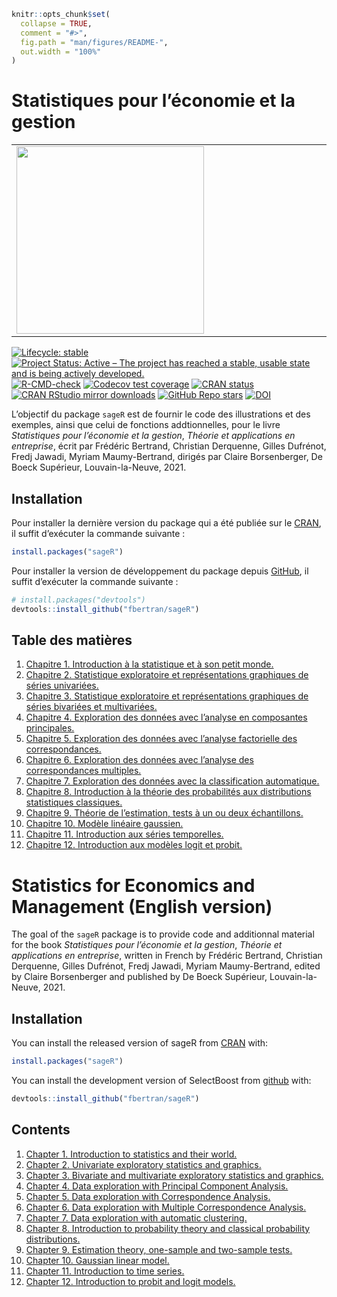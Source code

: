 <!-- README.md is generated from README.Rmd. Please edit that file -->

```r
knitr::opts_chunk$set(
  collapse = TRUE,
  comment = "#>",
  fig.path = "man/figures/README-",
  out.width = "100%"
)
```

# Statistiques pour l’économie et la gestion 


<table align="center">
        <tr>
            <td><img src="man/figures/9782807319448-g.jpg" align="left" width="300" style="margin:0 100px 0 0;"/></td>
            <td><img src="man/figures/logo.png" align="right" width="200" style="margin:0 0 0 100px;"/></td>
        </tr>
</table>






<!-- badges: start -->
[![Lifecycle: stable](https://img.shields.io/badge/lifecycle-stable-green.svg)](https://lifecycle.r-lib.org/articles/stages.html)
[![Project Status: Active – The project has reached a stable, usable state and is being actively developed.](https://www.repostatus.org/badges/latest/active.svg)](https://www.repostatus.org/#active)
[![R-CMD-check](https://github.com/fbertran/sageR/workflows/R-CMD-check/badge.svg)](https://github.com/fbertran/sageR/actions)
[![Codecov test coverage](https://codecov.io/gh/fbertran/sageR/branch/master/graph/badge.svg)](https://codecov.io/gh/fbertran/sageR?branch=master)
[![CRAN status](https://www.r-pkg.org/badges/version/sageR)](https://CRAN.R-project.org/package=sageR)
[![CRAN RStudio mirror downloads](https://cranlogs.r-pkg.org/badges/sageR)](https://cran.r-project.org/package=sageR)
[![GitHub Repo stars](https://img.shields.io/github/stars/fbertran/sageR?style=social)](https://github.com/fbertran/sageR)
[![DOI](https://zenodo.org/badge/334767259.svg)](https://zenodo.org/badge/latestdoi/334767259)
<!-- badges: end -->


L'objectif du package `sageR` est de fournir le code des illustrations et des exemples, ainsi que celui de fonctions addtionnelles, pour le livre *Statistiques pour l’économie et la gestion*, *Théorie et applications en entreprise*, écrit par Frédéric Bertrand, Christian Derquenne, Gilles Dufrénot, Fredj Jawadi, Myriam Maumy-Bertrand, dirigés par Claire Borsenberger, De Boeck Supérieur, Louvain-la-Neuve, 2021.


## Installation

Pour installer la dernière version du package qui a été publiée sur le [CRAN](https://CRAN.R-project.org), il suffit d'exécuter la commande suivante :

``` r
install.packages("sageR")
```

Pour installer la version de développement du package depuis [GitHub](https://github.com/), il suffit d'exécuter la commande suivante :

``` r
# install.packages("devtools")
devtools::install_github("fbertran/sageR")
```

## Table des matières

<!-- [Avant-propos.](https://fbertran.github.io/sageR/articles/CodeChap00.html) -->

1. [Chapitre 1. Introduction à la statistique et à son petit monde.](https://fbertran.github.io/sageR/articles/CodeChap01.html)
2. [Chapitre 2. Statistique exploratoire et représentations graphiques de séries univariées.](https://fbertran.github.io/sageR/articles/CodeChap02.html) 
3. [Chapitre 3. Statistique exploratoire et représentations graphiques de séries bivariées et multivariées.](https://fbertran.github.io/sageR/articles/CodeChap03.html) 
4. [Chapitre 4. Exploration des données avec l'analyse en composantes principales.](https://fbertran.github.io/sageR/articles/CodeChap04.html)
5. [Chapitre 5. Exploration des données avec l'analyse factorielle des correspondances.](https://fbertran.github.io/sageR/articles/CodeChap05.html)
6. [Chapitre 6. Exploration des données avec l'analyse des correspondances multiples.](https://fbertran.github.io/sageR/articles/CodeChap06.html)
7. [Chapitre 7. Exploration des données avec la classification automatique.](https://fbertran.github.io/sageR/articles/CodeChap07.html)
8. [Chapitre 8. Introduction à la théorie des probabilités aux distributions statistiques classiques.](https://fbertran.github.io/sageR/articles/CodeChap08.html)
9. [Chapitre 9. Théorie de l'estimation, tests à un ou deux échantillons.](https://fbertran.github.io/sageR/articles/CodeChap09.html)
10. [Chapitre 10. Modèle linéaire gaussien.](https://fbertran.github.io/sageR/articles/CodeChap10.html)
11. [Chapitre 11. Introduction aux séries temporelles.](https://fbertran.github.io/sageR/articles/CodeChap11.html)
12. [Chapitre 12. Introduction aux modèles logit et probit.](https://fbertran.github.io/sageR/articles/CodeChap12.html)


# Statistics for Economics and Management (English version)

The goal of the `sageR` package is to provide code and additionnal material for the book *Statistiques pour l’économie et la gestion*, *Théorie et applications en entreprise*, written in French by Frédéric Bertrand, Christian Derquenne, Gilles Dufrénot, Fredj Jawadi, Myriam Maumy-Bertrand, edited by Claire Borsenberger and published by De Boeck Supérieur, Louvain-la-Neuve, 2021.

## Installation

You can install the released version of sageR from [CRAN](https://CRAN.R-project.org) with:


```r
install.packages("sageR")
```

You can install the development version of SelectBoost from [github](https://github.com) with:


```r
devtools::install_github("fbertran/sageR")
```

## Contents

<!-- [Foreword.](https://fbertran.github.io/sageR/articles/CodeChap00.html) -->

1. [Chapter 1. Introduction to statistics and their world.](https://fbertran.github.io/sageR/articles/CodeChap01.html)
2. [Chapter 2. Univariate exploratory statistics and graphics.](https://fbertran.github.io/sageR/articles/CodeChap02.html) 
3. [Chapter 3. Bivariate and multivariate exploratory statistics and graphics.](https://fbertran.github.io/sageR/articles/CodeChap03.html) 
4. [Chapter 4. Data exploration with Principal Component Analysis.](https://fbertran.github.io/sageR/articles/CodeChap04.html)
5. [Chapter 5. Data exploration with Correspondence Analysis.](https://fbertran.github.io/sageR/articles/CodeChap05.html)
6. [Chapter 6. Data exploration with Multiple Correspondence Analysis.](https://fbertran.github.io/sageR/articles/CodeChap06.html)
7. [Chapter 7. Data exploration with automatic clustering.](https://fbertran.github.io/sageR/articles/CodeChap07.html)
8. [Chapter 8. Introduction to probability theory and classical probability distributions.](https://fbertran.github.io/sageR/articles/CodeChap08.html)
9. [Chapter 9. Estimation theory, one-sample and two-sample tests.](https://fbertran.github.io/sageR/articles/CodeChap09.html)
10. [Chapter 10. Gaussian linear model.](https://fbertran.github.io/sageR/articles/CodeChap10.html)
11. [Chapter 11. Introduction to time series.](https://fbertran.github.io/sageR/articles/CodeChap11.html)
12. [Chapter 12. Introduction to probit and logit models.](https://fbertran.github.io/sageR/articles/CodeChap12.html)



